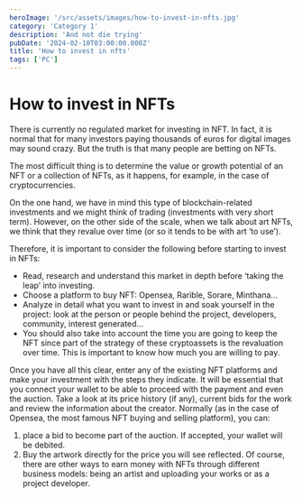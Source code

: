 ```yaml
---
heroImage: '/src/assets/images/how-to-invest-in-nfts.jpg'
category: 'Category 1'
description: 'And not die trying'
pubDate: '2024-02-10T03:00:00.000Z'
title: 'How to invest in nfts'
tags: ['PC']
---
```


# How to invest in NFTs

There is currently no regulated market for investing in NFT. In fact, it is normal that for many investors paying thousands of euros for digital images may sound crazy. But the truth is that many people are betting on NFTs.

The most difficult thing is to determine the value or growth potential of an NFT or a collection of NFTs, as it happens, for example, in the case of cryptocurrencies.

On the one hand, we have in mind this type of blockchain-related investments and we might think of trading (investments with very short term). However, on the other side of the scale, when we talk about art NFTs, we think that they revalue over time (or so it tends to be with art ‘to use’).

Therefore, it is important to consider the following before starting to invest in NFTs:

- Read, research and understand this market in depth before ‘taking the leap’ into investing.
- Choose a platform to buy NFT: Opensea, Rarible, Sorare, Minthana…
- Analyze in detail what you want to invest in and soak yourself in the project: look at the person or people behind the project, developers, community, interest generated…
- You should also take into account the time you are going to keep the NFT since part of the strategy of these cryptoassets is the revaluation over time. This is important to know how much you are willing to pay.

Once you have all this clear, enter any of the existing NFT platforms and make your investment with the steps they indicate. It will be essential that you connect your wallet to be able to proceed with the payment and even the auction.
Take a look at its price history (if any), current bids for the work and review the information about the creator. Normally (as in the case of Opensea, the most famous NFT buying and selling platform), you can:

1. place a bid to become part of the auction. If accepted, your wallet will be debited.
2. Buy the artwork directly for the price you will see reflected.
   Of course, there are other ways to earn money with NFTs through different business models: being an artist and uploading your works or as a project developer.
